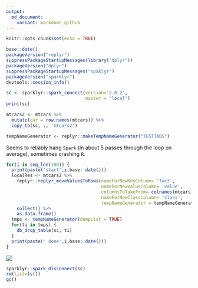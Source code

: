 ```yaml
---
output:
  md_document:
    variant: markdown_github
---
```


<!-- README.md is generated from README.Rmd. Please edit that file -->

```r
knitr::opts_chunk$set(echo = TRUE)
```

```r
base::date()
packageVersion("replyr")
suppressPackageStartupMessages(library("dplyr"))
packageVersion("dplyr")
suppressPackageStartupMessages("spaklyr")
packageVersion("sparklyr")
devtools::session_info()

sc <- sparklyr::spark_connect(version='2.0.2', 
                              master = "local")
print(sc)

mtcars2 <- mtcars %>%
  mutate(car = row.names(mtcars)) %>%
  copy_to(sc, ., 'mtcars2')

tempNameGenerator <- replyr::makeTempNameGenerator("TESTTABS")
```

Seems to reliably hang `Spark` (in about 5 passes through the loop on average), sometimes crashing `R`.

```r
for(i in seq_len(100)) {
  print(paste('start',i,base::date()))
  localRes <- mtcars2 %>%
    replyr::replyr_moveValuesToRows(nameForNewKeyColumn= 'fact', 
                                    nameForNewValueColumn= 'value', 
                                    columnsToTakeFrom= colnames(mtcars),
                                    nameForNewClassColumn= 'class',
                                    tempNameGenerator = tempNameGenerator) %>%
    collect() %>%
    as.data.frame()
  tmps <- tempNameGenerator(dumpList = TRUE)
  for(ti in tmps) {
    db_drop_table(sc, ti)
  }
  print(paste(' done',i,base::date()))
}
```

![](crash.png)

```r
sparklyr::spark_disconnect(sc)
rm(list=ls())
gc()
```
